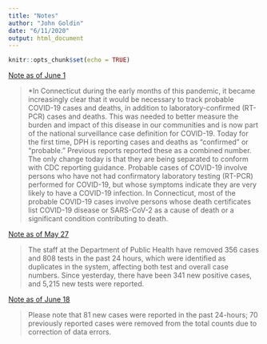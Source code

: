 ```yaml
---
title: "Notes"
author: "John Goldin"
date: "6/11/2020"
output: html_document
---
```


```r
knitr::opts_chunk$set(echo = TRUE)
```

[Note as of June 1](https://portal.ct.gov/-/media/Coronavirus/CTDPHCOVID19summary6012020.pdf?la=en)

> *In Connecticut during the early months of this pandemic, it became increasingly clear that it would be necessary to track probable COVID-19 cases and deaths, in addition to laboratory-confirmed (RT- PCR) cases and deaths. This was needed to better measure the burden and impact of this disease in our communities and is now part of the national surveillance case definition for COVID-19. Today for the first time, DPH is reporting cases and deaths as “confirmed” or “probable.” Previous reports
> reported these as a combined number. The only change today is that they are being separated to conform with CDC reporting guidance. Probable cases of COVID-19 involve persons who have not had confirmatory laboratory testing (RT-PCR) performed for COVID-19, but whose symptoms indicate they are very likely to have a COVID-19 infection. In Connecticut, most of the probable COVID-19 cases involve persons whose death certificates list COVID-19 disease or SARS-CoV-2 as a cause of death or a significant condition contributing to death.

[Note as of May 27](https://portal.ct.gov/-/media/Coronavirus/CTDPHCOVID19summary5272020.pdf?la=en)

>The staff at the Department of Public Health have removed 356 cases and 808 tests in the past 24 hours, which were identified as duplicates in the system, affecting both test and overall case numbers. Since yesterday, there have been 341 new positive cases, and 5,215 new tests were reported.


[Note as of June 18](https://portal.ct.gov/-/media/Coronavirus/CTDPHCOVID19summary6182020.pdf)

>Please note that 81 new cases were reported in the past 24-hours; 70 previously reported cases were removed from the total counts due to correction of data errors.
